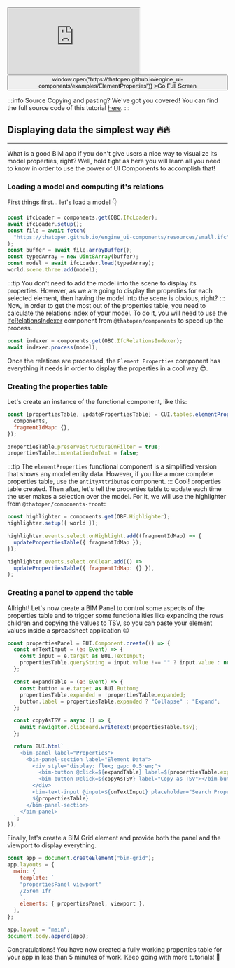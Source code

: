 <div style={{position: "relative"}}><iframe src="https://thatopen.github.io/engine_ui-components/examples/ElementProperties"></iframe><button class="full-screen-btn" onClick={() => window.open("https://thatopen.github.io/engine_ui-components/examples/ElementProperties")} >Go Full Screen</button></div>

:::info Source
Copying and pasting? We've got you covered! You can find the full source code of this tutorial [here](https://github.com/ThatOpen/engine_ui-components/blob/main/packages/obc/src/components/tables/ElementProperties/example.ts).
:::

## Displaying data the simplest way 🔥🔥
---
What is a good BIM app if you don't give users a nice way to visualize its model properties, right? Well, hold tight as here you will learn all you need to know in order to use the power of UI Components to accomplish that!
### Loading a model and computing it's relations
First things first... let's load a model 👇

```js
const ifcLoader = components.get(OBC.IfcLoader);
await ifcLoader.setup();
const file = await fetch(
  "https://thatopen.github.io/engine_ui-components/resources/small.ifc",
);
const buffer = await file.arrayBuffer();
const typedArray = new Uint8Array(buffer);
const model = await ifcLoader.load(typedArray);
world.scene.three.add(model);
```
:::tip
You don't need to add the model into the scene to display its properties. However, as we are going to display the properties for each selected element, then having the model into the scene is obvious, right?
:::
Now, in order to get the most out of the properties table, you need to calculate the relations index of your model. To do it, you will need to use the [IfcRelationsIndexer](/Tutorials/Components/Core/IfcRelationsIndexer) component from `@thatopen/components` to speed up the process.

```js
const indexer = components.get(OBC.IfcRelationsIndexer);
await indexer.process(model);
```
Once the relations are processed, the `Element Properties` component has everything it needs in order to display the properties in a cool way 😎.
### Creating the properties table
Let's create an instance of the functional component, like this:

```js
const [propertiesTable, updatePropertiesTable] = CUI.tables.elementProperties({
  components,
  fragmentIdMap: {},
});

propertiesTable.preserveStructureOnFilter = true;
propertiesTable.indentationInText = false;
```
:::tip
The `elementProperties` functional component is a simplified version that shows any model entity data. However, if you like a more complete properties table, use the `entityAttributes` component.
:::
Cool! properties table created. Then after, let's tell the properties table to update each time the user makes a selection over the model. For it, we will use the highlighter from `@thatopen/components-front`:

```js
const highlighter = components.get(OBF.Highlighter);
highlighter.setup({ world });

highlighter.events.select.onHighlight.add((fragmentIdMap) => {
  updatePropertiesTable({ fragmentIdMap });
});

highlighter.events.select.onClear.add(() =>
  updatePropertiesTable({ fragmentIdMap: {} }),
);
```
### Creating a panel to append the table
Allright! Let's now create a BIM Panel to control some aspects of the properties table and to trigger some functionalities like expanding the rows children and copying the values to TSV, so you can paste your element values inside a spreadsheet application 😉

```js
const propertiesPanel = BUI.Component.create(() => {
  const onTextInput = (e: Event) => {
    const input = e.target as BUI.TextInput;
    propertiesTable.queryString = input.value !== "" ? input.value : null;
  };

  const expandTable = (e: Event) => {
    const button = e.target as BUI.Button;
    propertiesTable.expanded = !propertiesTable.expanded;
    button.label = propertiesTable.expanded ? "Collapse" : "Expand";
  };

  const copyAsTSV = async () => {
    await navigator.clipboard.writeText(propertiesTable.tsv);
  };

  return BUI.html`
    <bim-panel label="Properties">
      <bim-panel-section label="Element Data">
        <div style="display: flex; gap: 0.5rem;">
          <bim-button @click=${expandTable} label=${propertiesTable.expanded ? "Collapse" : "Expand"}></bim-button> 
          <bim-button @click=${copyAsTSV} label="Copy as TSV"></bim-button> 
        </div> 
        <bim-text-input @input=${onTextInput} placeholder="Search Property" debounce="250"></bim-text-input>
        ${propertiesTable}
      </bim-panel-section>
    </bim-panel>
  `;
});
```
Finally, let's create a BIM Grid element and provide both the panel and the viewport to display everything.

```js
const app = document.createElement("bim-grid");
app.layouts = {
  main: {
    template: `
    "propertiesPanel viewport"
    /25rem 1fr
    `,
    elements: { propertiesPanel, viewport },
  },
};

app.layout = "main";
document.body.append(app);
```
Congratulations! You have now created a fully working properties table for your app in less than 5 minutes of work. Keep going with more tutorials! 💪

